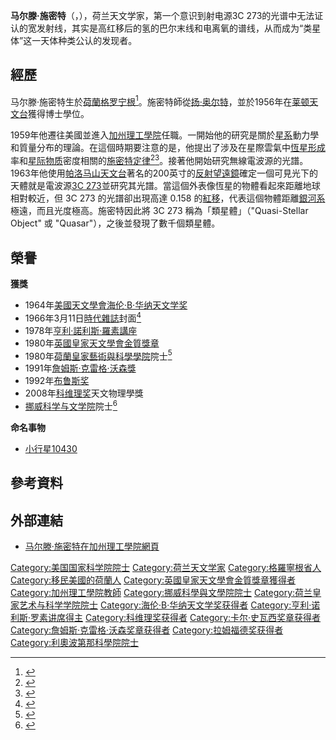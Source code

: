 {{Infobox scientist
|name              = 马尔滕·施密特<br>Maarten Schmidt
|image             = Maarten Schmidt 1978.png
|image_size       =
|caption           = 攝於1978年
|birth_date        = {{birth date and age|1929|12|28}}
|birth_place       = {{NET}}[[格罗宁根|格罗宁根]]
|death_date        = 
|death_place       = 
|residence  = 
|citizenship = 
|nationality       = {{NET}}
|ethnicity         = 
|field             = 天文學家
|work_institutions = [[加州理工學院|加州理工學院]]
|alma_mater        = [[莱顿天文台|莱顿天文台]]
|doctoral_advisor  = [[扬·奥尔特|扬·奥尔特]]
|doctoral_students = 
|known_for         =  [[類星體|類星體]]
|author_abbrev_bot =
|author_abbrev_zoo = 
|influences        = 
|influenced        = 
|prizes            = 
|religion = 
|footnotes = 
|signature         =
}}

'''马尔滕·施密特'''（{{lang-nl|'''Maarten Schmidt'''}}，{{bd|1929年|12月28日|||catIdx=S}}），荷兰天文学家，第一个意识到射电源3C 273的光谱中无法证认的宽发射线，其实是高红移后的氢的巴尔末线和电离氧的谱线，从而成为“类星体”这一天体种类公认的发现者。

==經歷==
马尔滕·施密特生於[[荷蘭|荷蘭]][[格罗宁根|格罗宁根]]<ref name="JSTOR">{{cite journal|date=January 1969|title=The Rumford Prize|journal=Bulletin of the American Academy of Arts and Sciences|publisher=American Academy of Arts & Sciences|volume=22|issue=3|pages=8–9|url=http://www.jstor.org/stable/3822873|accessdate=2009-06-26|archive-date=2021-02-06|archive-url=https://web.archive.org/web/20210206100158/https://www.jstor.org/stable/3822873|dead-url=no}}</ref>。施密特師從[[扬·奥尔特|扬·奥尔特]]，並於1956年在[[莱顿天文台|莱顿天文台]]獲得博士學位。

1959年他遷往美國並進入[[加州理工學院|加州理工學院]]任職。一開始他的研究是關於[[星系|星系]]動力學和質量分布的理論。在這個時期要注意的是，他提出了涉及在星際雲氣中[[恆星形成|恆星形成]]率和[[星际物质|星际物质]]密度相關的[[肯尼柯特－施密特定律|施密特定律]]<ref name='schmidt'>{{cite journal | last = Schmidt | first = Maarten | title = The Rate of Star Formation | url = https://archive.org/details/sim_astrophysical-journal_1959-03_129_2/page/243 | journal = The Astrophysical Journal
| year = 1959 | volume = 129 | pages = 243 | bibcode = 1959ApJ...129..243S | doi = 10.1086/146614}}</ref><ref name="kenn98">{{cite journal | last=Kennicutt | first=Robert C. | year=1998 | title=The global Schmidt law in star-forming galaxies | 
journal=The Astrophysical Journal | volume=498 | issue=2 | pages=541 | bibcode=1998ApJ...498..541K | doi=10.1086/305588|arxiv = astro-ph/9712213 }}</ref>。接著他開始研究無線電波源的光譜。1963年他使用[[帕洛马山天文台|帕洛马山天文台]]著名的200英寸的[[反射望遠鏡|反射望遠鏡]]確定一個可見光下的天體就是電波源[[3C_273|3C 273]]並研究其光譜。當這個外表像恆星的物體看起來距離地球相對較近，但 3C 273 的光譜卻出現高達 0.158 的[[紅移|紅移]]，代表這個物體距離[[銀河系|銀河系]]極遠，而且光度極高。施密特因此將 3C 273 稱為「類星體」（"Quasi-Stellar Object" 或 "Quasar"），之後並發現了數千個類星體。

==榮譽==
'''獲獎'''
*1964年[[美國天文學會|美國天文學會]][[海伦·B·华纳天文学奖|海伦·B·华纳天文学奖]]
* 1966年3月11日[[時代雜誌|時代雜誌]]封面<ref>{{cite news| url=http://www.time.com/time/covers/0,16641,19660311,00.html| title=Maarten Schmidt| date=Mar 11, 1966| work=Time| accessdate=2011-10-15| archive-date=2013-08-27| archive-url=https://web.archive.org/web/20130827202529/http://www.time.com/time/covers/0,16641,19660311,00.html| dead-url=yes}}</ref>
*1978年[[亨利·諾利斯·羅素講座|亨利·諾利斯·羅素講座]]
*1980年[[英國皇家天文學會金質獎章|英國皇家天文學會金質獎章]]
*1980年[[荷蘭皇家藝術與科學學院|荷蘭皇家藝術與科學學院]]院士<ref>{{cite web |author= |url=https://www.knaw.nl/en/members/correspondents/4756 |title=M. Schmidt |publisher=Royal Netherlands Academy of Arts and Sciences |date= |accessdate=3 August 2015 |archive-date=2021-01-27 |archive-url=https://web.archive.org/web/20210127140331/https://knaw.nl/en/members/correspondents/4756 |dead-url=no }}</ref>
*1991年[[詹姆斯·克雷格·沃森獎|詹姆斯·克雷格·沃森獎]]
*1992年[[布鲁斯奖|布鲁斯奖]]
*2008年[[科维理奖|科维理奖]]天文物理學獎
*[[挪威科学与文学院|挪威科学与文学院]]院士<ref>{{cite web|url=http://www.dnva.no/c26849/artikkel/vis.html?tid=40118|title=Gruppe 2: Fysikkfag (herunder astronomi, fysikk og geofysikk)|publisher=[[挪威科学与文学院|Norwegian Academy of Science and Letters]]|language=Norwegian|accessdate=7 October 2010|archive-date=2019-05-02|archive-url=https://web.archive.org/web/20190502004528/http://www.dnva.no/c26849/artikkel/vis.html?tid=40118|dead-url=no}}</ref>

'''命名事物'''
*[[小行星10430|小行星10430]]

==參考資料==
{{reflist}}

==外部連結==
* [https://web.archive.org/web/20110927071236/http://www.astro.caltech.edu/department/bluebook/schmidt.html 马尔滕·施密特在加州理工學院網頁]

{{美国天文学会会长}}
{{科维理奖获得者}}
{{拉姆福德奖获得者}}
{{卡尔·史瓦西奖章获得者}}
{{亨利·诺利斯·罗素讲席得主}}
{{海伦·B·华纳天文学奖获得者}}
{{詹姆斯·克雷格·沃森奖章获得者}}
{{英国皇家天文学会金质奖章获得者}}
{{布鲁斯奖获得者}}

{{Authority control}}
{{DEFAULTSORT:Schmidt, Maarten}}
[[Category:美国国家科学院院士|Category:美国国家科学院院士]]
[[Category:荷兰天文学家|Category:荷兰天文学家]]
[[Category:格羅寧根省人|Category:格羅寧根省人]]
[[Category:移民美國的荷蘭人|Category:移民美國的荷蘭人]]
[[Category:英國皇家天文學會金質獎章獲得者|Category:英國皇家天文學會金質獎章獲得者]]
[[Category:加州理工學院教師|Category:加州理工學院教師]]
[[Category:挪威科學與文學院院士|Category:挪威科學與文學院院士]]
[[Category:荷兰皇家艺术与科学学院院士|Category:荷兰皇家艺术与科学学院院士]]
[[Category:海伦·B·华纳天文学奖获得者|Category:海伦·B·华纳天文学奖获得者]]
[[Category:亨利·诺利斯·罗素讲席得主|Category:亨利·诺利斯·罗素讲席得主]]
[[Category:科维理奖获得者|Category:科维理奖获得者]]
[[Category:卡尔·史瓦西奖章获得者|Category:卡尔·史瓦西奖章获得者]]
[[Category:詹姆斯·克雷格·沃森奖章获得者|Category:詹姆斯·克雷格·沃森奖章获得者]]
[[Category:拉姆福德奖获得者|Category:拉姆福德奖获得者]]
[[Category:利奧波第那科學院院士|Category:利奧波第那科學院院士]]